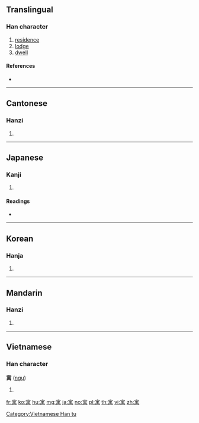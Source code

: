{{also|庽}}
==Translingual==

===Han character===
{{Han char|rn=40|rad=宀|as=09|sn=12|four=30427|canj=JWLB|ids=⿱宀禺}}

# [[residence]]
# [[lodge]]
# [[dwell]]

====References====
* {{Han ref|kx=0289.150|dkj=07243|dj=0573.040|hdz=20942.130|uh=5BD3|ud=23507|bh=B44A|bd=46154}}

----

==Cantonese==

===Hanzi===
{{yue-hanzi|jyut=[[jyu6]]|y=yu6}}

# {{defn|lang=yue|sort=宀09}}

----

==Japanese==

===Kanji===
{{ja-kanji|grade=|rs=宀09}}

# {{defn|lang=ja|sort=宀09}}

====Readings====
* {{ja-readings|on=[[ぐう]] (gū), [[ぎょ]] (gyo)|kun=[[よる]] (yoru), [[よせる]] (yoseru), [[かこつける]] (kakotsukeru)}}

----

==Korean==

===Hanja===
{{ko-hanja|hangeul=우|rv=u|mr=u}}

# {{defn|lang=ko|sort=宀09}}

----

==Mandarin==

===Hanzi===
{{cmn-hanzi|pin=[[yù]] ([[yu4]])|wg=yü<sup>4</sup>}}

# {{defn|lang=cmn|sort=宀09}}

----

==Vietnamese==

===Han character===
'''寓''' ([[ngụ]])

# {{defn|lang=vi}}

[[Category:Vietnamese Han tu]]

[[fr:寓]]
[[ko:寓]]
[[hu:寓]]
[[mg:寓]]
[[ja:寓]]
[[no:寓]]
[[pl:寓]]
[[th:寓]]
[[vi:寓]]
[[zh:寓]]